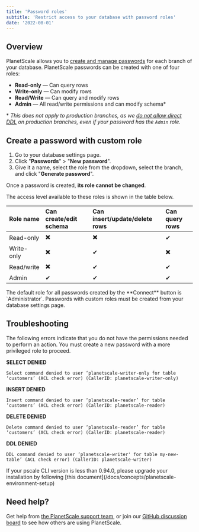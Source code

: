 ```yaml
---
title: 'Password roles'
subtitle: 'Restrict access to your database with password roles'
date: '2022-08-01'
---
```



## Overview

PlanetScale allows you to [create and manage passwords](/docs/concepts/connection-strings) for each branch of your database. PlanetScale passwords can be created with one of four roles:

- **Read-only** &mdash; Can query rows
- **Write-only** &mdash; Can modify rows
- **Read/Write** &mdash; Can query and modify rows
- **Admin** &mdash; All read/write permissions and can modify schema*

\* *This does not apply to production branches, as we [do not allow direct DDL](/docs/learn/how-online-schema-change-tools-work) on production branches, even if your password has the `Admin` role.*
## Create a password with custom role

1. Go to your database settings page.
2. Click "**Passwords**" > "**New password**".
3. Give it a name, select the role from the dropdown, select the branch, and click "**Generate password**".
<ImageBlock alt='PlanetScale password roles' src={roles} />

Once a password is created, **its role cannot be changed**.

The access level available to these roles is shown in the table below.

| Role name | Can create/edit schema | Can insert/update/delete rows | Can query rows |
|:---|:---|:---|:---|
| Read-only |✖️ | ✖️ | ✔  |
| Write-only | ✖️ | ✔ | ✖️  |
| Read/write | ✖️ | ✔ | ✔  |
| Admin | ✔ | ✔ | ✔ |

<InfoBlock type="note">
The default role for all passwords created by the **Connect** button is `Administrator`. Passwords with custom roles must be created from your database settings page.
</InfoBlock>

## Troubleshooting

The following errors indicate that you do not have the permissions needed to perform an action. You must create a new password with a more privileged role to proceed.

**SELECT DENIED**

`Select command denied to user ‘planetscale-writer-only for table ‘customers’ (ACL check error) (CallerID: planetscale-writer-only)`

**INSERT DENIED**

`Insert command denied to user ‘planetscale-reader’ for table ‘customers’ (ACL check error) (CallerID: planetscale-reader)`

**DELETE DENIED**

`Delete command denied to user ‘planetscale-reader’ for table ‘customers’ (ACL check error) (CallerID: planetscale-reader)`

**DDL DENIED**

`DDL command denied to user ‘planetscale-writer' for table my-new-table’ (ACL check error) (CallerID: planetscale-writer)`

<InfoBlock type="note">
If your pscale CLI version is less than 0.94.0, please upgrade your installation by following [this document](/docs/concepts/planetscale-environment-setup)
</InfoBlock>

## Need help?

Get help from [the PlanetScale support team](https://support.planetscale.com), or join our [GitHub discussion board](https://github.com/planetscale/discussion/discussions) to see how others are using PlanetScale.
